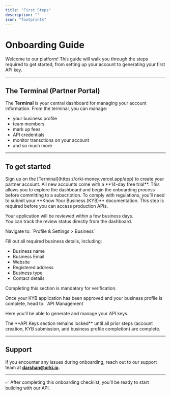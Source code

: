 ```yaml
---
title: "First Steps"
description: ""
icon: "footprints"
---
```


# Onboarding Guide

Welcome to our platform! This guide will walk you through the steps required to get started, from setting up your account to generating your first API key.

---

## The Terminal (Partner Portal)

The **Terminal** is your central dashboard for managing your account information. From the terminal, you can manage:  
- your business profile 
- team members 
- mark up fees 
- API credentials 
- monitor transctions on your account 
- and so much more

---
## To get started

<Steps>
<Step title="Create a Partner Account">
Sign up on the [Terminal](https://orki-money.vercel.app/app) to create your partner account.  
</Step>

<Step title="Start Free Trial">
All new accounts come with a **14-day free trial**.  
This allows you to explore the dashboard and begin the onboarding process before committing to a subscription. 

</Step>

<Step title="Submit KYB Information">
To comply with regulations, you’ll need to submit your **Know Your Business (KYB)** documentation.  
This step is required before you can access production APIs.  

Your application will be reviewed within a few business days.  
You can track the review status directly from the dashboard.
</Step>

<Step title="Complete Business Profile">
Navigate to:  
`Profile & Settings > Business`  

Fill out all required business details, including:  
- Business name 
- Business Email
- Website
- Registered address  
- Business type   
- Contact details  

Completing this section is mandatory for verification.
</Step>

<Step title="Generate API Keys">
Once your KYB application has been approved and your business profile is complete, head to:  
`API Management`  

Here you’ll be able to generate and manage your API keys.

<Warning>
  The **API Keys section remains locked** until all prior steps (account creation, KYB submission, and business profile completion) are complete.
</Warning>

</Step>

</Steps>

---

## Support

If you encounter any issues during onboarding, reach out to our support team at **[darshan@orki.io](mailto:darshan@orki.io)**.  

---

✅ After completing this onboarding checklist, you’ll be ready to start building with our API.
